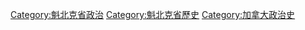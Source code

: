 [[Category:魁北克省政治|Category:魁北克省政治]]
[[Category:魁北克省歷史|Category:魁北克省歷史]]
[[Category:加拿大政治史|Category:加拿大政治史]]
